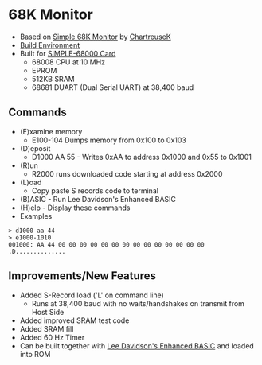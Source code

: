 = 68K Monitor =

* Based on [https://raw.githubusercontent.com/ChartreuseK/68k-Monitor/master/Monitor-Simple.x68 Simple 68K Monitor] by [https://github.com/ChartreuseK ChartreuseK]
* [https://github.com/douggilliland/Linux-68k/blob/master/SIMPLE_68008/README.wiki Build Environment]
* Built for [http://land-boards.com/blwiki/index.php?title=SIMPLE-68008 SIMPLE-68000 Card]
** 68008 CPU at 10 MHz
** EPROM
** 512KB SRAM
** 68681 DUART (Dual Serial UART) at 38,400 baud

== Commands ==

* (E)xamine memory
** E100-104 Dumps memory from 0x100 to 0x103
* (D)eposit
** D1000 AA 55 - Writes 0xAA to address 0x1000 and 0x55 to 0x1001
* (R)un
** R2000 runs downloaded code starting at address 0x2000
* (L)oad
** Copy paste S records code to terminal
* (B)ASIC - Run Lee Davidson's Enhanced BASIC
* (H)elp - Display these commands
* Examples
<pre>
> d1000 aa 44
> e1000-1010
001000: AA 44 00 00 00 00 00 00 00 00 00 00 00 00 00 00 .D..............
</pre>

== Improvements/New Features ==

* Added S-Record load ('L' on command line)
** Runs at 38,400 baud with no waits/handshakes on transmit from Host Side
* Added improved SRAM test code
* Added SRAM fill
* Added 60 Hz Timer
* Can be built together with [https://github.com/douggilliland/Linux-68k/tree/master/SIMPLE_68008/S68K_enhbasic_ROM Lee Davidson's Enhanced BASIC] and loaded into ROM
